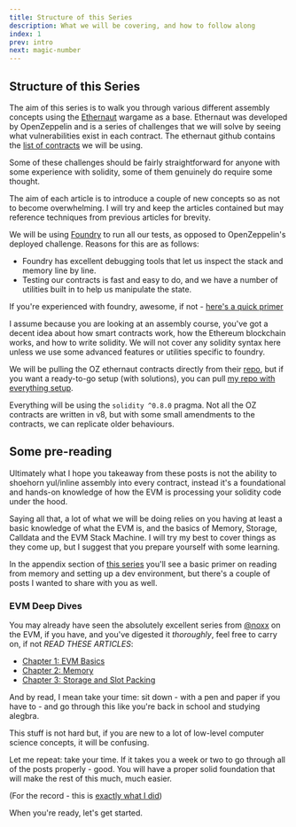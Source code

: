 ```yaml
---
title: Structure of this Series
description: What we will be covering, and how to follow along
index: 1
prev: intro
next: magic-number
---
```


## Structure of this Series

The aim of this series is to walk you through various different assembly concepts using the [Ethernaut](https://ethernaut.openzeppelin.com) wargame as a base. Ethernaut was developed by OpenZeppelin and is a series of challenges that we will solve by seeing what vulnerabilities exist in each contract. The ethernaut github contains the [list of contracts](https://github.com/OpenZeppelin/ethernaut/tree/master/contracts/contracts/levels) we will be using.

Some of these challenges should be fairly straightforward for anyone with some experience with solidity, some of them genuinely do require some thought.

The aim of each article is to introduce a couple of new concepts so as not to become overwhelming. I will try and keep the articles contained but may reference techniques from previous articles for brevity.

We will be using [Foundry](getfoundry.sh) to run all our tests, as opposed to OpenZeppelin's deployed challenge. Reasons for this are as follows:

- Foundry has excellent debugging tools that let us inspect the stack and memory line by line.
- Testing our contracts is fast and easy to do, and we have a number of utilities built in to help us manipulate the state.

If you're experienced with foundry, awesome, if not - [here's a quick primer](/learn-assembly-by-hacking/dev-environment)

I assume because you are looking at an assembly course, you've got a decent idea about how smart contracts work, how the Ethereum blockchain works, and how to write solidity. We will not cover any solidity syntax here unless we use some advanced features or utilities specific to foundry.

We will be pulling the OZ ethernaut contracts directly from their [repo](https://github.com/OpenZeppelin/ethernaut/tree/master/contracts), but if you want a ready-to-go setup (with solutions), you can pull [my repo with everything setup](https://github.com/jordaniza/assemblynaut).

Everything will be using the `solidity ^0.8.0` pragma. Not all the OZ contracts are written in v8, but with some small amendments to the contracts, we can replicate older behaviours.

## Some pre-reading

Ultimately what I hope you takeaway from these posts is not the ability to shoehorn yul/inline assembly into every contract, instead it's a foundational and hands-on knowledge of how the EVM is processing your solidity code under the hood.

Saying all that, a lot of what we will be doing relies on you having at least a basic knowledge of what the EVM is, and the basics of Memory, Storage, Calldata and the EVM Stack Machine. I will try my best to cover things as they come up, but I suggest that you prepare yourself with some learning.

In the appendix section of [this series](/learn-assembly-by-hacking) you'll see a basic primer on reading from memory and setting up a dev environment, but there's a couple of posts I wanted to share with you as well.

### EVM Deep Dives

You may already have seen the absolutely excellent series from [@noxx](https://twitter.com/noxx3xxon) on the EVM, if you have, and you've digested it _thoroughly_, feel free to carry on, if not _READ THESE ARTICLES_:

- [Chapter 1: EVM Basics](https://noxx.substack.com/p/evm-deep-dives-the-path-to-shadowy)
- [Chapter 2: Memory](https://noxx.substack.com/p/evm-deep-dives-the-path-to-shadowy-d6b)
- [Chapter 3: Storage and Slot Packing](https://noxx.substack.com/p/evm-deep-dives-the-path-to-shadowy-3ea)

And by read, I mean take your time: sit down - with a pen and paper if you have to - and go through this like you're back in school and studying alegbra.

This stuff is not hard but, if you are new to a lot of low-level computer science concepts, it will be confusing.

Let me repeat: take your time. If it takes you a week or two to go through all of the posts properly - good. You will have a proper solid foundation that will make the rest of this much, much easier.

(For the record - this is [exactly what I did](https://github.com/jordaniza/Noxx-EVM-walkthroughs/tree/main/docs))

When you're ready, let's get started.
